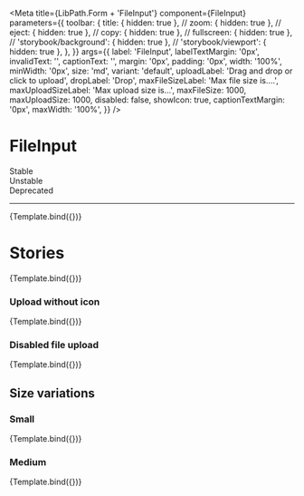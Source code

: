 

<Meta
  title={LibPath.Form + 'FileInput'}
  component={FileInput}
  parameters={{
    toolbar: {
      title: { hidden: true },
      // zoom: { hidden: true },
      // eject: { hidden: true },
      // copy: { hidden: true },
      // fullscreen: { hidden: true },
      // 'storybook/background': { hidden: true },
      // 'storybook/viewport': { hidden: true },
    },
  }}
  args={{
    label: 'FileInput',
    labelTextMargin: '0px',
    invalidText: '',
    captionText: '',
    margin: '0px',
    padding: '0px',
    width: '100%',
    minWidth: '0px',
    size: 'md',
    variant: 'default',
    uploadLabel: 'Drag and drop or click to upload',
    dropLabel: 'Drop',
    maxFileSizeLabel: 'Max file size is....',
    maxUploadSizeLabel: 'Max upload size is...',
    maxFileSize: 1000,
    maxUploadSize: 1000,
    disabled: false,
    showIcon: true,
    captionTextMargin: '0px',
    maxWidth: '100%',
  }}
/>

# FileInput

<div
  style={{
    borderRadius: '999999px',
    display: 'inline-block',
    padding: '2px 8px',
    fontSize: '14px',
    lineHeight: '20px',
    fontWeight: '700',
    textAlign: 'center',
    letterSpacing: '0.25px',
    backgroundColor: '#138849',
    color: '#ffffff',
    marginBottom: '16px',
    marginRight: '3px',
  }}
>
  Stable
</div>

<div
  style={{
    borderRadius: '999999px',
    display: 'inline-block',
    padding: '2px 8px',
    fontSize: '14px',
    lineHeight: '20px',
    fontWeight: '700',
    textAlign: 'center',
    letterSpacing: '0.25px',
    backgroundColor: '#D2CB3F',
    color: '#ffffff',
    marginBottom: '16px',
    marginRight: '3px',
  }}
>
  Unstable
</div>

<div
  style={{
    borderRadius: '999999px',
    display: 'inline-block',
    padding: '2px 8px',
    fontSize: '14px',
    lineHeight: '20px',
    fontWeight: '700',
    textAlign: 'center',
    letterSpacing: '0.25px',
    backgroundColor: '#D23F47',
    color: '#ffffff',
    marginBottom: '16px',
    marginRight: '3px',
  }}
>
  Deprecated
</div>

<hr />

<Preview withToolbar>
  <Story name="FileInput">{Template.bind({})}</Story>
</Preview>

<Props story="FileInput" />

# Stories

<Canvas>
    <Story name="Invalid upload"
    args={{
      invalidText: 'Invalid upload',
    }}
    >{Template.bind({})}</Story>
</Canvas>

### Upload without icon
<Canvas>
    <Story name="Caption"
    args={{
      showIcon: false,
    }}
    >{Template.bind({})}</Story>
</Canvas>

### Disabled file upload
<Canvas>
    <Story name="Disabled"
    args={{
      variant: 'disabled',
    }}
    >{Template.bind({})}</Story>
</Canvas>

## Size variations

### Small
<Canvas>
    <Story name="Small"
    args={{
      size: 'sm',
    }}
    >{Template.bind({})}</Story>
</Canvas>

### Medium
<Canvas>
    <Story name="medium"
    args={{
      size: 'md',
    }}
    >{Template.bind({})}</Story>
</Canvas>

